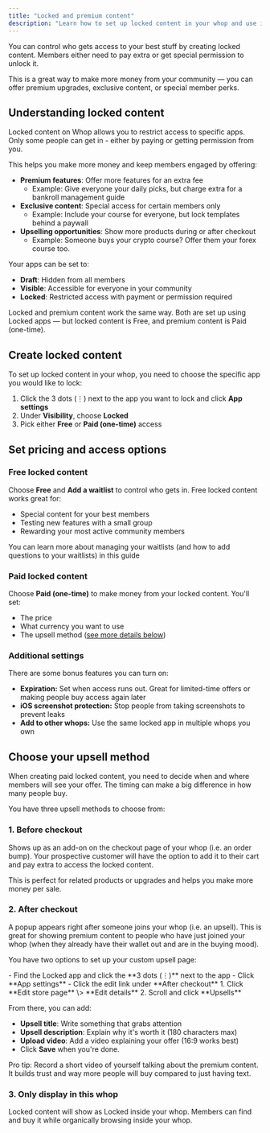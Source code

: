 ```yaml
---
title: "Locked and premium content"
description: "Learn how to set up locked content in your whop and use it to upsell members"
---
```


You can control who gets access to your best stuff by creating locked content. Members either need to pay extra or get special permission to unlock it.

This is a great way to make more money from your community — you can offer premium upgrades, exclusive content, or special member perks.

## Understanding locked content

Locked content on Whop allows you to restrict access to specific apps. Only some people can get in - either by paying or getting permission from you.

This helps you make more money and keep members engaged by offering:

- **Premium features**: Offer more features for an extra fee
  - Example: Give everyone your daily picks, but charge extra for a bankroll management guide
- **Exclusive content**: Special access for certain members only
  - Example: Include your course for everyone, but lock templates behind a paywall
- **Upselling opportunities**: Show more products during or after checkout
  - Example: Someone buys your crypto course? Offer them your forex course too.

Your apps can be set to:

- **Draft**: Hidden from all members
- **Visible**: Accessible for everyone in your community
- **Locked**: Restricted access with payment or permission required

<Tip>
  Locked and premium content work the same way. Both are set up using Locked apps — but locked content is Free, and premium content is Paid (one-time).
</Tip>

## Create locked content

To set up locked content in your whop, you need to choose the specific app you would like to lock:

1. Click the 3 dots (⋮) next to the app you want to lock and click **App settings**
2. Under **Visibility**, choose **Locked**
3. Pick either **Free** or **Paid (one-time)** access

## Set pricing and access options

### Free locked content

Choose **Free** and **Add a waitlist** to control who gets in. Free locked content works great for:

- Special content for your best members
- Testing new features with a small group
- Rewarding your most active community members

<Card title="Learn more about waitlists" icon="list" href="/manage-your-whop/create-waitlist">
  You can learn more about managing your waitlists (and how to add questions to your waitlists) in this guide
</Card>

### Paid locked content

Choose **Paid (one-time)** to make money from your locked content. You'll set:

- The price
- What currency you want to use
- The upsell method ([see more details below](#choose-your-upsell-method))

### Additional settings

There are some bonus features you can turn on:

- **Expiration:** Set when access runs out. Great for limited-time offers or making people buy access again later
- **iOS screenshot protection:** Stop people from taking screenshots to prevent leaks
- **Add to other whops:** Use the same locked app in multiple whops you own

## Choose your upsell method

When creating paid locked content, you need to decide when and where members will see your offer. The timing can make a big difference in how many people buy.

You have three upsell methods to choose from:

### 1. Before checkout

Shows up as an add-on on the checkout page of your whop (i.e. an order bump). Your prospective customer will have the option to add it to their cart and pay extra to access the locked content.

This is perfect for related products or upgrades and helps you make more money per sale.

### 2. After checkout

A popup appears right after someone joins your whop (i.e. an upsell). This is great for showing premium content to people who have just joined your whop (when they already have their wallet out and are in the buying mood).

You have two options to set up your custom upsell page:

<Tabs>
  <Tab title="Option 1">
    - Find the Locked app and click the **3 dots (⋮)** next to the app
    - Click **App settings**
    - Click the edit link under **After checkout**
  </Tab>
  <Tab title="Option 2">
    1. Click **Edit store page** \> **Edit details**
    2. Scroll and click **Upsells**
  </Tab>
</Tabs>

From there, you can add:

- **Upsell title**: Write something that grabs attention
- **Upsell description**: Explain why it's worth it (180 characters max)
- **Upload video**: Add a video explaining your offer (16:9 works best)
- Click **Save** when you're done.

<Tip>
  Pro tip: Record a short video of yourself talking about the premium content. It builds trust and way more people will buy compared to just having text.
</Tip>

### 3. Only display in this whop

Locked content will show as Locked inside your whop. Members can find and buy it while organically browsing inside your whop.